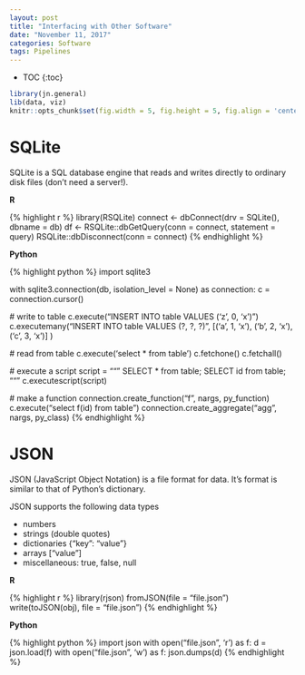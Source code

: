 ```yaml
---
layout: post
title: "Interfacing with Other Software"
date: "November 11, 2017"
categories: Software
tags: Pipelines
---
```


* TOC
{:toc}

```r
library(jn.general)
lib(data, viz)
knitr::opts_chunk$set(fig.width = 5, fig.height = 5, fig.align = 'center')
```

# SQLite

SQLite is a SQL database engine that reads and writes directly to ordinary disk files (don't need a server!).

**R**

{% highlight r %}
library(RSQLite)
connect <- dbConnect(drv = SQLite(), dbname = db)
df <- RSQLite::dbGetQuery(conn = connect, statement = query)
RSQLite::dbDisconnect(conn = connect)
{% endhighlight %}

**Python**

{% highlight python %}
import sqlite3

with sqlite3.connection(db, isolation_level = None) as connection:
  c = connection.cursor()
  
  # write to table
  c.execute("INSERT INTO table VALUES ('z', 0, 'x')")
  c.executemany("INSERT INTO table VALUES (?, ?, ?)", 
    [('a', 1, 'x'), 
    ('b', 2, 'x'),
    ('c', 3, 'x')]
  )

  # read from table
  c.execute('select * from table')
  c.fetchone()
  c.fetchall()

  # execute a script
  script = """
  SELECT * from table;
  SELECT id from table;
  """
  c.executescript(script)
  
  # make a function
  connection.create_function("f", nargs, py_function)
  c.execute("select f(id) from table")
  connection.create_aggregate("agg", nargs, py_class)
{% endhighlight %}


# JSON

JSON (JavaScript Object Notation) is a file format for data. It's format is similar to that of Python's dictionary. 

JSON supports the following data types

* numbers
* strings (double quotes)
* dictionaries {"key": "value"}
* arrays ["value"]
* miscellaneous: true, false, null

**R**

{% highlight r %}
library(rjson)
fromJSON(file = "file.json")
write(toJSON(obj), file = "file.json")
{% endhighlight %}

**Python**

{% highlight python %}
import json
with open("file.json", 'r') as f:
  d = json.load(f)
with open("file.json", 'w') as f:
  json.dumps(d)
{% endhighlight %}

